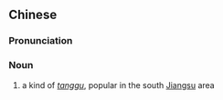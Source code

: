 ==Chinese==
{{zh-forms}}

===Pronunciation===
{{zh-pron
|m=tónggǔ
|cat=n
}}

===Noun===
{{zh-noun}}

# {{lb|zh|music}} a kind of [[堂鼓|''tanggu'']], popular in the south [[Jiangsu]] area
